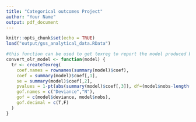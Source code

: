 ```yaml
---
title: "Categorical outcomes Project"
author: "Your Name"
output: pdf_document
---
```


```r
knitr::opts_chunk$set(echo = TRUE)
load("output/gss_analytical_data.RData")
```

```r
#this function can be used to get texreg to report the model produced by svyolr
convert_olr_model <- function(model) {
  tr <- createTexreg(
    coef.names = rownames(summary(model)$coef), 
    coef = summary(model)$coef[,1], 
    se = summary(model)$coef[,2], 
    pvalues = 1-pt(abs(summary(model)$coef[,3]), df=(model$nobs-length(model$coef)-1)),
    gof.names = c("Deviance","N"), 
    gof = c(model$deviance, model$nobs), 
    gof.decimal = c(T,F)
  )
}
```
